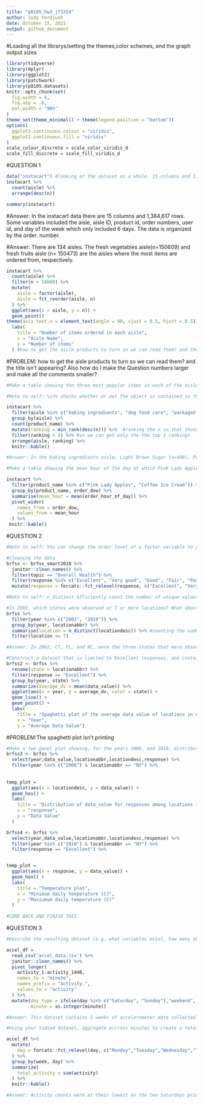 ```yaml
---
title: "p8105_hw3_jf3354"
author: Judy Fordjuoh
date: October 15, 2021
output: github_document
---
```


#Loading all the librarys/setting the themes,color schemes, and the graph output sizes 
```r
library(tidyverse)
library(dplyr)
library(ggplot2)
library(patchwork)
library(p8105.datasets)
knitr::opts_chunk$set(
  fig.width = 6,
  fig.asp = .6,
  out.width = "90%"
)
theme_set(theme_minimal() + theme(legend.position = "bottom"))
options(
  ggplot2.continuous.colour = "viridis",
  ggplot2.continuous.fill = "viridis"
)
scale_colour_discrete = scale_color_viridis_d
scale_fill_discrete = scale_fill_viridis_d
```

#QUESTION 1
```r
data("instacart") #looking at the dataset as a whole. 15 columns and 1,384,617 rows
instacart %>%
  count(aisle) %>%
  arrange(desc(n))

summary(instacart)
```
#Answer: In the instacart data there are 15 columns and 1,384,617 rows. Some variables included the aisle, aisle ID, product id, order numbers, user id, and day of the week which only included 6 days. The data is organized by the order. number.

#Answer: There are 134 aisles. The fresh vegetables aisle(n=150609) and fresh fruits aisle (n= 150473) are the aisles where the most items are ordered from, respectively. 

```r
instacart %>% 
  count(aisle) %>% 
  filter(n > 10000) %>% 
  mutate(
    aisle = factor(aisle),
    aisle = fct_reorder(aisle, n)
  ) %>% 
  ggplot(aes(x = aisle, y = n)) +
  geom_point() 
theme(axis.text.x = element_text(angle = 90, vjust = 0.5, hjust = 0.5)) +
  labs(
    title = "Number of items ordered in each aisle",
    x = "Aisle Name",
    y = "Number of items"
  ) #how to get the aisle products to turn so we can read them? and the title isn't appearing?
```
#PROBLEM: how to get the aisle products to turn so we can read them? and the title isn't appearing? Also how do I make the Question numbers larger and make all the comments smaller?

```r
#Make a table showing the three most popular items in each of the aisles “baking ingredients”, “dog food care”, and “packaged vegetables fruits”. Include the number of times each item is ordered in your table.

#Note to self: %in% checks whether or not the object is contained in the other object.  == is a logical operator that checks for identity properties.

instacart %>%
  filter(aisle %in% c("baking ingredients", "dog food care", "packaged vegetables fruits")) %>% 
  group_by(aisle) %>%
  count(product_name) %>%
  mutate(ranking = min_rank(desc(n))) %>%  #ranking the n so that those with the least ranking go to the bottom
  filter(ranking < 4) %>% #so we can get only the the top 3 rankings
  arrange(aisle, ranking) %>%
  knitr::kable()

#Answer: In the baking ingredients aisle, Light Brown Sugar (n=499), Pure Baking Soda (n=387), and Cane Sugar (n=336), are the 3 most popular items. In the dog food care aisle, Snack Sticks Chicken & Rice Recipe Dog Treats (n=30), Organix Chicken & Brown Rice Recipe (n=28), and Small Dog Biscuits (n=26), are the 3 most popular items. In the packaged vegetables and fruits aisle, Organic Baby Spinach (n=9784), Organic Raspberries (n=5546), and Organic Blueberries (n=4966), are the 3 most popular items.
```

```r
#Make a table showing the mean hour of the day at which Pink Lady Apples and Coffee Ice Cream are ordered on each day of the week; format this table for human readers (i.e. produce a 2 x 7 table).

instacart %>% 
  filter(product_name %in% c("Pink Lady Apples", "Coffee Ice Cream")) %>% 
  group_by(product_name, order_dow) %>% 
  summarise(mean_hour = mean(order_hour_of_day)) %>% 
  pivot_wider(
    names_from = order_dow,
    values_from = mean_hour
  ) %>%
 knitr::kable()
```


#QUESTION 2
```r
#Note to self: You can change the order level of a factor variable to your specified preference using forcats::fct_relevel (visualization pt 2)

#cleaning the data 
brfss <- brfss_smart2010 %>% 
  janitor::clean_names() %>%
  filter(topic == "Overall Health") %>%
  filter(response %in% c("Excellent", "Very good", "Good", "Fair", "Poor")) %>% #include only responses from “Excellent” to “Poor”
  mutate(response = forcats::fct_relevel(response, c("Excellent", "Very good", "Good", "Fair", "Poor"))) #organizing the responses as a factor taking levels ordered from “Excellent” to “Poor”
```

```r
#Note to self: n_distinct efficiently count the number of unique values in a set of vector. Lecture:exploratory analysis.

#In 2002, which states were observed at 7 or more locations? What about in 2010?
brfss %>% 
  filter(year %in% c("2002", "2010")) %>% 
  group_by(year, locationabbr) %>% 
  summarise(location = n_distinct(locationdesc)) %>% #counting the number of times the location is listed in locationdesc then I'll filtering to only those who were in 7 or more locations
  filter(location >= 7)

#Answer: In 2002, CT, FL, and NC, were the three states that were observed at 7 locations. MA and NJ were observed at 8 locations while PA was observed at 10 locations. In 2010, CO, PA and SC were observed at 7 locations, OH was observed at 8 locations, NY and MA were observed at 9 locations, WA and NE were observed at 10 locations, CA, MD, and NC were observed in 12 locations, TX were observed in 16 locations, NJ were observed in 19 locations, and FL were observed in 41 locations
```
  
```r
#Construct a dataset that is limited to Excellent responses, and contains, year, state, and a variable that averages the data_value across locations within a state. Make a “spaghetti” plot of this average value over time within a state 
brfss2 <- brfss %>% 
  rename(state = locationabbr) %>%
  filter(response == "Excellent") %>%
  group_by(year, state) %>%
  summarize(average_dv = mean(data_value)) %>%
  ggplot(aes(x = year, y = average_dv, color = state)) +
  geom_line() +
  geom_point() + 
  labs(
    title = "Spaghetti plot of the average data value of locations in each state from 2002 to 2010",
    x = "Year",
    y = "Average Data Value") 
```
#PROBLEM:The spaghetti plot isn't printing

```r
#Make a two-panel plot showing, for the years 2006, and 2010, distribution of data_value for responses (“Poor” to “Excellent”) among locations in NY State.
brfss3 <- brfss %>% 
  select(year,data_value,locationabbr,locationdesc,response) %>% 
  filter(year %in% c("2006") & locationabbr == "NY") %>% 
  
  
temp_plot = 
  ggplot(aes(x = locationdesc, y = data_value)) + 
  geom_hex() +
  labs(
    title = "Distribution of data_value for responses among locations in NY State",
    x = "response",
    y = "Data Value"
  )

brfss4 <- brfss %>% 
  select(year,data_value,locationabbr,locationdesc,response) %>% 
  filter(year %in% c("2010") & locationabbr == "NY") %>% 
  filter(response == "Excellent") %>% 


temp_plot = 
  ggplot(aes(x = response, y = data_value)) + 
  geom_hex() +
  labs(
    title = "Temperature plot",
    x = "Minimum daily temperature (C)",
    y = "Maxiumum daily temperature (C)"
  )
  
#COME BACK AND FINISH THIS
```


#QUESTION 3
```r
#Describe the resulting dataset (e.g. what variables exist, how many observations, etc).

accel_df = 
  read_csv('accel_data.csv') %>%
  janitor::clean_names() %>%
  pivot_longer(
    activity_1:activity_1440,
    names_to = "minute",
    names_prefix = "activity.",
    values_to = "activity"
  ) %>%
  mutate(day_type = ifelse(day %in% c("Saturday", "Sunday"),"weekend", "weekday"),
         minute = as.integer(minute))

#Answer: This dataset contains 5 weeks of accelerometer data collected from a 63 year-old male with BMI 25, who was admitted to the Advanced Cardiac Care Center of Columbia University Medical Center and diagnosed with congestive heart failure (CHF). There are 50400 rows and 6 columns in the accel_df. The variables in this dataframe are week, day_id, day, minute, activity, and the day_type. Day_type is the variable I created which specifies if a day is a weekday or weekend. 
```

```r
#Using your tidied dataset, aggregate accross minutes to create a total activity variable for each day, and create a table showing these totals. Are any trends apparent?

accel_df %>%
  mutate(
    day = forcats::fct_relevel(day, c("Monday","Tuesday","Wednesday","Thursday","Friday","Saturday","Sunday"))
  ) %>%
  group_by(week, day) %>%
  summarize(
    total_activity = sum(activity)
  ) %>%
  knitr::kable()

#Answer: Activity counts were at their lowest on the two Saturdays prior to end of data collection (weeks 4 and 5). This individual is most active on Friday, Saturday, Sunday, and Monday. However the Saturday of Week 4 and Week 5, the individual's activity was not as high as previous saturdays. On each Saturday (week 4 and week 5) the participant had a total activity of 1440 min. 
```

```r

```

